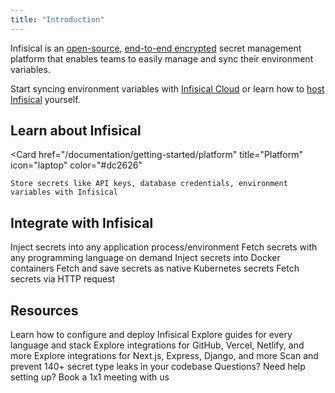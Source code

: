 ```yaml
---
title: "Introduction"
---
```


Infisical is an [open-source](https://opensource.com/resources/what-open-source), [end-to-end encrypted](https://en.wikipedia.org/wiki/End-to-end_encryption) secret management platform that enables teams to easily manage and sync their environment variables.

Start syncing environment variables with [Infisical Cloud](https://app.infisical.com) or learn how to [host Infisical](/self-hosting/overview) yourself.

## Learn about Infisical

<Card
    href="/documentation/getting-started/platform"
    title="Platform"
    icon="laptop"
    color="#dc2626"
>
    Store secrets like API keys, database credentials, environment variables with Infisical
</Card>

## Integrate with Infisical

<CardGroup cols={2}>
  <Card href="../../cli/overview" title="Command Line Interface (CLI)" icon="square-terminal" color="#3775a9">
    Inject secrets into any application process/environment
  </Card>
  <Card
    title="SDKs"
    href="/documentation/getting-started/sdks"
    icon="boxes-stacked"
    color="#3c8639"
  >
    Fetch secrets with any programming language on demand
  </Card>
  <Card href="../../integrations/platforms/docker-intro" title="Docker" icon="docker" color="#0078d3">
    Inject secrets into Docker containers
  </Card>
  <Card
    href="../../integrations/platforms/kubernetes"
    title="Kubernetes"
    icon="server"
    color="#3775a9"
  >
    Fetch and save secrets as native Kubernetes secrets
  </Card>
  <Card
    href="/documentation/getting-started/api"
    title="REST API"
    icon="cloud"
    color="#3775a9"
  >
    Fetch secrets via HTTP request
  </Card>
</CardGroup>

## Resources

<CardGroup cols={2}>
  <Card
    href="/self-hosting/overview"
    title="Self-hosting"
    icon="server"
    color="#0285c7"
  >
    Learn how to configure and deploy Infisical
  </Card>
  <Card
    href="/documentation/guides/introduction"
    title="Guide"
    icon="book-open"
    color="#dc2626"
  >
    Explore guides for every language and stack
  </Card>
  <Card
    href="/integrations/overview"
    title="Native Integrations"
    icon="clouds"
    color="#dc2626"
  >
    Explore integrations for GitHub, Vercel, Netlify, and more
  </Card>
  <Card
    href="/integrations/overview"
    title="Frameworks"
    icon="plug"
    color="#dc2626"
  >
    Explore integrations for Next.js, Express, Django, and more
  </Card>
  <Card
    href="/cli/scanning-overview"
    title="Secret scanning"
    icon="satellite-dish"
    color="#0285c7"
  >
    Scan and prevent 140+ secret type leaks in your codebase 
  </Card>
  <Card
    href="https://calendly.com/team-infisical/infisical-demo"
    title="Contact Us"
    icon="user-headset"
    color="#0285c7"
  >
    Questions? Need help setting up? Book a 1x1 meeting with us
  </Card>
</CardGroup>
